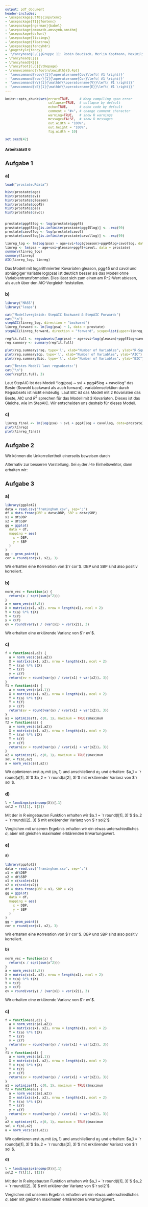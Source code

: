 ---
output: pdf_document
header-includes: 
- \usepackage[utf8]{inputenc}
- \usepackage[T1]{fontenc}
- \usepackage[ngerman]{babel}
- \usepackage{amsmath,amssymb,amsthm}
- \usepackage{dsfont}
- \usepackage{listings}
- \usepackage{floatrow}
- \usepackage{fancyhdr}
- \pagestyle{fancy}
- '\fancyhead[C,C]{Gruppe 11: Robin Baudisch, Merlin Kopfmann, Maximilian Neudert}'
- \fancyhead[L]{}
- \fancyhead[R]{}
- \fancyfoot[C,C]{\thepage}
- \renewcommand{\footrulewidth}{0.4pt}
- '\newcommand{\cov}[1]{\operatorname{Cov}\left( #1 \right)}'
- '\newcommand{\cor}[1]{\operatorname{Cor}\left( #1 \right)}'
- '\newcommand{\V}[1]{\mathbf{\operatorname{V}}\left( #1 \right)}'
- '\newcommand{\E}[1]{\mathbf{\operatorname{E}}\left( #1 \right)}'
---

<style type="text/css">
body{
  font-size: 12px;
}
h1 {
  font-size: 18px;
}
h1 {
  font-size: 14px;
}
h1 {
  font-size: 12px;
}
</style>

```{r global_options, include=FALSE}
knitr::opts_chunk$set(error=TRUE,     # Keep compiling upon error
                      collapse=TRUE,  # collapse by default
                      echo=TRUE,      # echo code by default
                      comment = "#>", # change comment character
                      warning=TRUE,   # show R warnings
                      message=FALSE,  # show R messages
                      out.width = "100%",
                      out.height = "100%",
                      fig.width = 10)
```

<!---** Hochschule Darmstadt | Studiengang Data Science | Sommersemester 2019 **--->

```{r}
set.seed(42)
```

# Arbeitsblatt 6

## Aufgabe 1

### a)
```{r}
load("prostate.Rdata")

hist(prostate$age)
hist(prostate$svi)
hist(prostate$gleason)
hist(prostate$pgg45)
hist(prostate$psa)
hist(prostate$cavol)


prostate$pgg45log <- log(prostate$pgg45)
prostate$pgg45log[is.infinite(prostate$pgg45log)] <- -exp(99)
prostate$cavollog <- log(prostate$cavol)
prostate$cavollog[is.infinite(prostate$cavollog)] <- -exp(99)

linreg_log <- lm(log(psa) ~ age+svi+log(gleason)+pgg45log+cavollog, data = prostate)
linreg <- lm(psa ~ age+svi+gleason+pgg45+cavol, data = prostate)
summary(linreg_log)
summary(linreg)
AIC(linreg_log, linreg)
```

Das Modell mit logarithmierten Kovariaten gleason, pgg45 und cavol und abhängiger Variable log(psa) ist deutlich besser als das Modell ohne Variablentransformation. Dies lässt sich zum einen am R^2-Wert ablesen, als auch über den AIC-Vergleich feststellen. 

### b)
```{r}
library("MASS")
library("leaps")

cat("Modellvergleich: StepAIC Backward & StepAIC Forward:")
cat("\n")
stepAIC(linreg_log, direction = "backward")
linreg_forward <- lm(log(psa) ~ 1, data = prostate)
stepAIC(linreg_forward, direction = "forward", scope=list(upper=linreg_log,lower=linreg_forward))

regfit.full <- regsubsets(log(psa) ~ age+svi+log(gleason)+pgg45log+cavollog, data = prostate)
reg.summary <- summary(regfit.full)

plot(reg.summary$rsq, type='l', xlab="Number of Variables", ylab="R-Squared")
plot(reg.summary$cp, type='l', xlab="Number of Variables", ylab="AIC")
plot(reg.summary$bic, type='l', xlab="Number of Variables", ylab="BIC")

cat("Bestes Modell laut regsubsets:")
cat("\n")
coef(regfit.full, 3)
```

Laut StepAIC ist das Modell "log(psa) ~ svi + pgg45log + cavollog" das Beste (Sowohl backward als auch forward).
variablenselektion durch Regsubsets ist nicht eindeutig. Laut BIC ist das Modell mit 2 Kovariaten das Beste, AIC und $R^2$ sprechen für das Modell mit 3 Kovariaten. Dieses ist das Gleiche, wie im StepAIC. Wir entscheiden uns deshalb für dieses Modell. 

### c)
```{r}
linreg_final <- lm(log(psa) ~ svi + pgg45log + cavollog, data=prostate)
plot(linreg)
plot(linreg_final)
```

\cleardoublepage

## Aufgabe 2

Wir können die Unkorreliertheit einerseits beweisen durch

\begin{align}
\cov{Y_i, Y_j}
& = \cov{(A^T X)_i, (A^T X)_j} \\
& = \cov{A^T X}_{ij} \\
& = \left( A^T \cov{X} A \right)_{ij} \\
& = \left( A^T \Sigma A \right)_{ij} \\
& = \Lambda_{ij} \\
& = \begin{cases}
1, & i = j,\\
0, & \text{sonst}.
\end{cases}
\end{align}

Alternativ zur besseren Vorstellung.
Sei $e_i$ der $i$-te Einheitsvektor, dann erhalten wir:

\begin{align}
\cov{Y_i, Y_j}
& = \cov{(A^T X)_i, (A^T X)_j} \\
& = \cov{e_i^T A^T X, e_j^T A^T X} \\
& = e_i^T \cov{A^T X, A^T X} e_j \\
& = e_i^T A^T \cov{X, X} A e_j \\
& = e_i^T A^T \Sigma A e_j \\
& = e_i^T \Lambda e_j \\
& = \Lambda_i e_j \\
& = \Lambda_{ij}\\
& = \begin{cases}
1, & i = j,\\
0, & \text{sonst}.
\end{cases}
\end{align}

\cleardoublepage

## Aufgabe 3

### a)

```{r}
library(ggplot2)
data = read.csv('framingham.csv', sep=';')
df = data.frame(DBP = data$DBP, SBP = data$SBP)
x1 = df$DBP
x2 = df$SBP
gg = ggplot(
  data = df,
  mapping = aes(
    x = DBP,
    y = SBP
  )
)
gg + geom_point()
cor = round(cor(x1, x2), 3)
```

Wir erhalten eine Korrelation von $`r cor`$. DBP und SBP sind also positiv korreliert.

### b)

```{r}
norm_vec = function(x) {
  return(x / sqrt(sum(x^2)))
}
a = norm_vec(c(3,5))
X = matrix(c(x1, x2), nrow = length(x1), ncol = 2)
Y = t(a) %*% t(X)
Y = t(Y)
y = c(Y)
ev = round(var(y) / (var(x1) + var(x2)), 3)
```

Wir erhalten eine erklärende Varianz von $`r ev`$.

### c)

```{r}
f = function(a1,a2) {
  a = norm_vec(c(a1,a2))
  X = matrix(c(x1, x2), nrow = length(x1), ncol = 2)
  Y = t(a) %*% t(X)
  Y = t(Y)
  y = c(Y)
  return(ev = round(var(y) / (var(x1) + var(x2)), 3))
}
f1 = function(a1) {
  a = norm_vec(c(a1,1))
  X = matrix(c(x1, x2), nrow = length(x1), ncol = 2)
  Y = t(a) %*% t(X)
  Y = t(Y)
  y = c(Y)
  return(ev = round(var(y) / (var(x1) + var(x2)), 3))
}
a1 = optimize(f1, c(0, 1), maximum = TRUE)$maximum
f2 = function(a2) {
  a = norm_vec(c(a1,a2))
  X = matrix(c(x1, x2), nrow = length(x1), ncol = 2)
  Y = t(a) %*% t(X)
  Y = t(Y)
  y = c(Y)
  return(ev = round(var(y) / (var(x1) + var(x2)), 3))
}
a2 = optimize(f2, c(0, 1), maximum = TRUE)$maximum
sol = f(a1,a2)
a = norm_vec(c(a1,a2))
```

Wir optimieren erst $a_1$ mit $(a_1, 1)$ und anschließend $a_2$ und erhalten:
$a_1 = `r round(a[1], 3)`$
$a_2 = `r round(a[2], 3)`$
mit erklärender Varianz von $`r sol`$.

### d)

```{r}
l = loadings(princomp(X))[,1]
sol2 = f(l[1], l[2])
```

Mit der in R eingebauten Funktion erhalten wir
$a_1 = `r round(l[1], 3)`$
$a_2 = `r round(l[2], 3)`$
mit erklärender Varianz von $`r sol2`$.

Verglichen mit unserem Ergebnis erhalten wir ein etwas unterschiedliches $a$, aber mit gleichen maximalen erklärenden Erwartungswert.

### e)

#### a)

```{r}
library(ggplot2)
data = read.csv('framingham.csv', sep=';')
x1 = df$DBP
x2 = df$SBP
x1 = c(scale(x1))
x2 = c(scale(x2))
df = data.frame(DBP = x1, SBP = x2)
gg = ggplot(
  data = df,
  mapping = aes(
    x = DBP,
    y = SBP
  )
)
gg + geom_point()
cor = round(cor(x1, x2), 3)
```

Wir erhalten eine Korrelation von $`r cor`$. DBP und SBP sind also positiv korreliert.

#### b)

```{r}
norm_vec = function(x) {
  return(x / sqrt(sum(x^2)))
}
a = norm_vec(c(3,5))
X = matrix(c(x1, x2), nrow = length(x1), ncol = 2)
Y = t(a) %*% t(X)
Y = t(Y)
y = c(Y)
ev = round(var(y) / (var(x1) + var(x2)), 3)
```

Wir erhalten eine erklärende Varianz von $`r ev`$.

### c)

```{r}
f = function(a1,a2) {
  a = norm_vec(c(a1,a2))
  X = matrix(c(x1, x2), nrow = length(x1), ncol = 2)
  Y = t(a) %*% t(X)
  Y = t(Y)
  y = c(Y)
  return(ev = round(var(y) / (var(x1) + var(x2)), 3))
}
f1 = function(a1) {
  a = norm_vec(c(a1,1))
  X = matrix(c(x1, x2), nrow = length(x1), ncol = 2)
  Y = t(a) %*% t(X)
  Y = t(Y)
  y = c(Y)
  return(ev = round(var(y) / (var(x1) + var(x2)), 3))
}
a1 = optimize(f1, c(0, 1), maximum = TRUE)$maximum
f2 = function(a2) {
  a = norm_vec(c(a1,a2))
  X = matrix(c(x1, x2), nrow = length(x1), ncol = 2)
  Y = t(a) %*% t(X)
  Y = t(Y)
  y = c(Y)
  return(ev = round(var(y) / (var(x1) + var(x2)), 3))
}
a2 = optimize(f2, c(0, 1), maximum = TRUE)$maximum
sol = f(a1,a2)
a = norm_vec(c(a1,a2))
```

Wir optimieren erst $a_1$ mit $(a_1, 1)$ und anschließend $a_2$ und erhalten:
$a_1 = `r round(a[1], 3)`$
$a_2 = `r round(a[2], 3)`$
mit erklärender Varianz von $`r sol`$.

#### d)

```{r}
l = loadings(princomp(X))[,1]
sol2 = f(l[1], l[2])
```

Mit der in R eingebauten Funktion erhalten wir
$a_1 = `r round(l[1], 3)`$
$a_2 = `r round(l[2], 3)`$
mit erklärender Varianz von $`r sol2`$.

Verglichen mit unserem Ergebnis erhalten wir ein etwas unterschiedliches $a$, aber mit gleichen maximalen erklärenden Erwartungswert.






